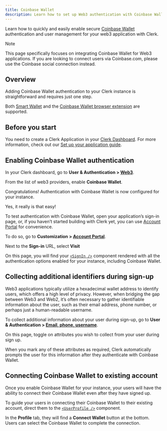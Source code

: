 ```yaml
---
title: Coinbase Wallet
description: Learn how to set up Web3 authentication with Coinbase Wallet.
---
```


Learn how to quickly and easily enable secure [Coinbase Wallet](https://www.coinbase.com/wallet) authentication and user management for your web3 application with Clerk.

> [!NOTE]
> This page specifically focuses on integrating Coinbase Wallet for Web3 applications. If you are looking to connect users via Coinbase.com, please use the Coinbase social connection instead.

## Overview

Adding Coinbase Wallet authentication to your Clerk instance is straightforward and requires just one step.

Both [Smart Wallet](https://www.coinbase.com/wallet/smart-wallet) and the [Coinbase Wallet browser extension](https://www.coinbase.com/wallet/downloads) are supported.

## Before you start

You need to create a Clerk Application in your [Clerk Dashboard](https://dashboard.clerk.com/). For more information, check out our [Set up your application guide](/docs/quickstarts/setup-clerk).

## Enabling Coinbase Wallet authentication

In your Clerk dashboard, go to **User & Authentication > [Web3](https://dashboard.clerk.com/last-active?path=user-authentication/web3)**.

From the list of web3 providers, enable **Coinbase Wallet**.

Congratulations! Authentication with Coinbase Wallet is now configured for your instance.

Yes, it really is that easy!

To test authentication with Coinbase Wallet, open your application’s sign-in page, or, if you haven’t started building with Clerk yet, you can use [Account Portal](/docs/customization/account-portal/overview) for convenience.

To do so, go to **Customization > [Account Portal](https://dashboard.clerk.com/last-active?path=account-portal)**.

Next to the **Sign-in** URL, select **Visit**

On this page, you will find your [`<SignIn />`](/docs/components/authentication/sign-in) component rendered with all the authentication options enabled for your instance, including Coinbase Wallet.

## Collecting additional identifiers during sign-up

Web3 applications typically utilize a hexadecimal wallet address to identify users, which offers a high level of privacy. However, when bridging the gap between Web3 and Web2, it’s often necessary to
gather identifiable information about the user, such as their email address, phone number, or perhaps just a human-readable username.

To collect additional information about your user during sign-up, go to **User & Authentication > [Email, phone, username](https://dashboard.clerk.com/last-active?path=user-authentication/email-phone-username)**.

On this page, toggle on attributes you wish to collect from your user during sign up.

When you mark any of these attributes as required, Clerk automatically prompts the user for this information after they authenticate with Coinbase Wallet.

## Connecting Coinbase Wallet to existing account

Once you enable Coinbase Wallet for your instance, your users will have the ability to connect their Coinbase Wallet even after they have signed up.

To guide your users in connecting their Coinbase Wallet to their existing account, direct them to the [`<UserProfile />`](/docs/components/user/user-profile) component.

In the **Profile** tab, they will find a **Connect Wallet** button at the bottom. Users can select the Coinbase Wallet to complete the connection.
